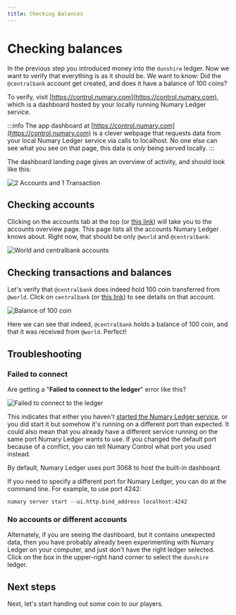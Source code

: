 ```yaml
---
title: Checking Balances
---
```


# Checking balances

In the previous step you introduced money into the `dunshire` ledger. Now we want to verify that everything is as it should be. We want to know: Did the `@centralbank` account get created, and does it have a balance of 100 coins?

To verify, visit [https://control.numary.com](https://control.numary.com), which is a dashboard hosted by your locally running Numary Ledger service.

:::info
The app dashboard at [https://control.numary.com](https://control.numary.com) is a clever webpage that requests data from your local Numary Ledger service via calls to localhost. No one else can see what you see on that page, this data is _only_ being served locally.
:::

The dashboard landing page gives an overview of activity, and should look like this:

![2 Accounts and 1 Transaction](dashboard.png)

## Checking accounts

Clicking on the accounts tab at the top (or [this link](https://control.numary.com/accounts)) will take you to the accounts overview page. This page lists all the accounts Numary Ledger knows about. Right now, that should be only `@world` and `@centralbank`:

![World and centralbank accounts](accounts.png)

## Checking transactions and balances

Let's verify that `@centralbank` does indeed hold 100 coin transferred from `@world`. Click on `centralbank` (or [this link](https://control.numary.com/accounts/centralbank)) to see details on that account.

![Balance of 100 coin](centralbank.png)

Here we can see that indeed, `@centralbank` holds a balance of 100 coin, and that it was received from `@world`. Perfect!

## Troubleshooting

### Failed to connect

Are getting a "**Failed to connect to the ledger**" error like this?

![Failed to connect to the ledger](dashboard404.png)

This indicates that either you haven't [started the Numary Ledger service](start-the-server), or you did start it but somehow it's running on a different port than expected. It could also mean that you already have a different service running on the same port Numary Ledger wants to use. If you changed the default port because of a conflict, you can tell Numary Control what port you used instead.

By default, Numary Ledger uses port 3068 to host the built-in dashboard.

If you need to specify a different port for Numary Ledger, you can do at the command line. For example, to use port 4242:

```shell
numary server start --ui.http.bind_address localhost:4242
```

### No accounts or different accounts

Alternately, if you are seeing the dashboard, but it contains unexpected data, then you have probably already been experimenting with Numary Ledger on your computer, and just don't have the right ledger selected. Click on the box in the upper-right hand corner to select the `dunshire` ledger.

## Next steps

Next, let's start handing out some coin to our players.